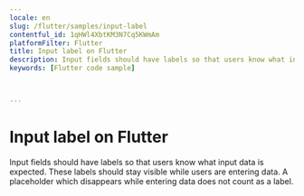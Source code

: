```yaml
---
locale: en
slug: /flutter/samples/input-label
contentful_id: 1qHWl4XbtKM3N7Cq5KWmAm
platformFilter: Flutter
title: Input label on Flutter
description: Input fields should have labels so that users know what input data is expected.
keywords: [Flutter code sample]


	
---
```


# Input label on Flutter

Input fields should have labels so that users know what input data is expected. These labels should stay visible while users are entering data. A placeholder which disappears while entering data does not count as a label.

<CodeSample id="input-label" locale="en" platform="flutter"/>